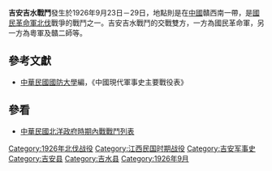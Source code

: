{{Infobox Military Conflict|
campaign=|
image=|
caption=|
conflict=吉安吉水戰鬥|
date=1926年9月23日－9月29日|
place=[[中國|中國]]贛西南|
result=雙方數度激戰，國軍擄獲火器多門，29日，國軍攻佔峽江。|
combatant1=[[國民革命軍|國民革命軍]]二軍五師、六師戴岳、十四軍一部份|
combatant2=粵軍、贛二師、中央二師| 
commander1=[[魯道源|魯道源]]、[[戴岳|戴岳]]、[[熊式輝|熊式輝]]|
commander2=[[陳修爵|陳修爵]]、[[蔣鎮臣|蔣鎮臣]]、[[楊如軒|楊如軒]]、[[楊池生|楊池生]]|
strength1=|
strength2=|
casualties1=|
casualties2=|
}}
'''吉安吉水戰鬥'''發生於1926年9月23日－29日，地點則是在[[中國|中國]]贛西南一帶，是[[國民革命軍北伐|國民革命軍北伐]]戰爭的戰鬥之一。吉安吉水戰鬥的交戰雙方，一方為國民革命軍，另一方為粵軍及贛二師等。

==參考文獻==
*[[中華民國|中華民國]][[國防大學_(臺灣)|國防大學]]編，《中國現代軍事史主要戰役表》
==參看==
*[[中華民國北洋政府時期內戰戰鬥列表|中華民國北洋政府時期內戰戰鬥列表]]

[[Category:1926年北伐战役|Category:1926年北伐战役]]
[[Category:江西民国时期战役|Category:江西民国时期战役]]
[[Category:吉安军事史|Category:吉安军事史]]
[[Category:吉安县|Category:吉安县]]
[[Category:吉水县|Category:吉水县]]
[[Category:1926年9月|Category:1926年9月]]
